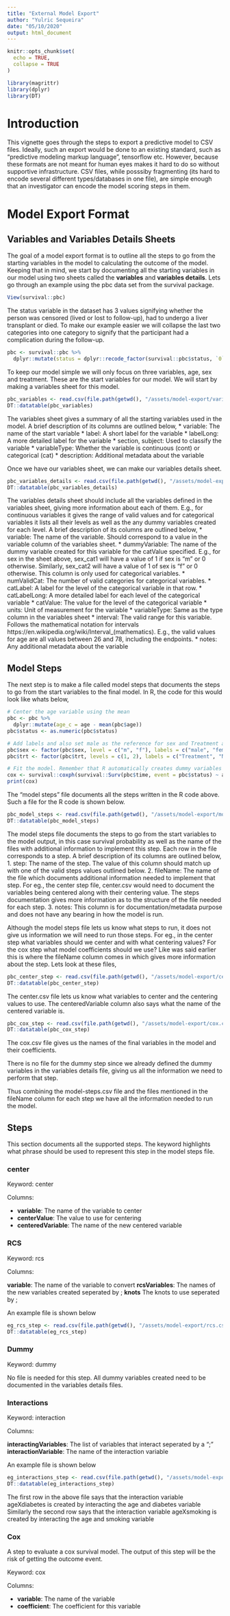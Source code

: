 ```yaml
---
title: "External Model Export"
author: "Yulric Sequeira"
date: "05/10/2020"
output: html_document
---
```


```r
knitr::opts_chunk$set(
  echo = TRUE,
  collapse = TRUE
)
```

```r
library(magrittr)
library(dplyr)
library(DT)
```

# Introduction 

This vignette goes through the steps to export a predictive model to CSV files. Ideally, such an export would be done to an existing standard, such as "predictive modeling markup language", tensorflow etc. However, because these formats are not meant for human eyes makes it hard to do so without supportive infrastructure. CSV files, while posssiby fragmenting (its hard to encode several different types/databases in one file), are simple enough that an investigator can encode the model scoring steps in them.

# Model Export Format

## Variables and Variables Details Sheets

The goal of a model export format is to outline all the steps to go from the starting variables in the model to calculating the outcome of the model. Keeping that in mind, we start by documenting all the starting variables in our model using two sheets called the **variables** and **variables details**. Lets go through an example using the pbc data set from the survival package.

```r
View(survival::pbc)
```

The status variable in the dataset has 3 values signifying whether the person was censored (lived or lost to follow-up), had to undergo a liver transplant or died. To make our example easier we will collapse the last two categories into one category to signify that the participant had a complication during the follow-up.

```r
pbc <- survival::pbc %>%
  dplyr::mutate(status = dplyr::recode_factor(survival::pbc$status, `0` = 0, `1` = 1, `2` = 1))
```

To keep our model simple we will only focus on three variables, age, sex and treatment. These are the start variables for our model. We will start by making a variables sheet for this model.

```r
pbc_variables <- read.csv(file.path(getwd(), "/assets/model-export/variables.csv"))
DT::datatable(pbc_variables)
```

The variables sheet gives a summary of all the starting variables used in the model. A brief description of its columns are outlined below,
* variable: The name of the start variable
* label: A short label for the variable
* labelLong: A more detailed label for the variable
* section, subject: Used to classify the variable
* variableType: Whether the variable is continuous (cont) or categorical (cat)
* description: Additional metadata about the variable

Once we have our variables sheet, we can make our variables details sheet.

```r
pbc_variables_details <- read.csv(file.path(getwd(), "/assets/model-export/variables-details.csv"))
DT::datatable(pbc_variables_details)
```

The variables details sheet should include all the variables defined in the variables sheet, giving more information about each of them. E.g., for continuous variables it gives the range of valid values and for categorical variables it lists all their levels as well as the any dummy variables created for each level. A brief description of its columns are outlined below,
* variable: The name of the variable. Should correspond to a value in the variable column of the variables sheet.
* dummyVariable: The name of the dummy variable created for this variable for the catValue specified. E.g., for sex in the sheet above, sex_cat1 will have a value of 1 if sex is "m" or 0 otherwise. Similarly, sex_cat2 will have a value of 1 of sex is "f" or 0 otherwise. This column is only used for categorical variables.
* numValidCat: The number of valid categories for categorical variables.
* catLabel: A label for the level of the categorical variable in that row.
* catLabelLong: A more detailed label for each level of the categorical variable
* catValue: The value for the level of the categorical variable
* units: Unit of measurement for the variable
* variableType: Same as the type column in the variables sheet
* interval: The valid range for this variable. Follows the mathematical notation for intervals https://en.wikipedia.org/wiki/Interval_(mathematics). E.g., the valid values for age are all values between 26 and 78, including the endpoints.
* notes: Any additional metadata about the variable

## Model Steps

The next step is to make a file called model steps that documents the steps to go from the start variables to the final model. In R, the code for this would look like whats below,

```r
# Center the age variable using the mean
pbc <- pbc %>%
  dplyr::mutate(age_c = age - mean(pbc$age))
pbc$status <- as.numeric(pbc$status)

# Add labels and also set male as the reference for sex and Treatment as the reference for the treatment variable
pbc$sex <- factor(pbc$sex, level = c("m", "f"), labels = c("male", "female"))
pbc$trt <- factor(pbc$trt, levels = c(1, 2), labels = c("Treatment", "No treatment"))
```

```r
# Fit the model. Remember that R automatically creates dummy variables for categorical variables before fitting
cox <- survival::coxph(survival::Surv(pbc$time, event = pbc$status) ~ age_c + sex + trt, data = pbc)
print(cox)
```

The "model steps" file documents all the steps written in the R code above. Such a file for the R code is shown below.

```r
pbc_model_steps <- read.csv(file.path(getwd(), "/assets/model-export/model-steps.csv"))
DT::datatable(pbc_model_steps)
```

The model steps file documents the steps to go from the start variables to the model output, in this case survival probability as well as the name of the files with additional information to implement this step. Each row in the file corresponds to a step. A brief description of its columns are outlined below,
1. step: The name of the step. The value of this column should match up with one of the valid steps values outlined below. 
2. fileName: The name of the file which documents additional information needed to implement that step. For eg., the center step file, center.csv would need to document the variables being centered along with their centering value. The steps documentation gives more information as to the structure of the file needed for each step.
3. notes: This column is for documentation/metadata purpose and does not have any bearing in how the model is run.

Although the model steps file lets us know what steps to run, it does not give us information we will need to run those steps. For eg., in the center step what variables should we center and with what centering values? For the cox step what model coefficients should we use? Like was said earlier this is where the fileName column comes in which gives more information about the step. Lets look at these files,

```r
pbc_center_step <- read.csv(file.path(getwd(), "/assets/model-export/center.csv"))
DT::datatable(pbc_center_step)
```

The center.csv file lets us know what variables to center and the centering values to use. The centeredVariable column also says what the name of the centered variable is.

```r
pbc_cox_step <- read.csv(file.path(getwd(), "/assets/model-export/cox.csv"))
DT::datatable(pbc_cox_step)
```

The cox.csv file gives us the names of the final variables in the model and their coefficients.

There is no file for the dummy step since we already defined the dummy variables in the variables details file, giving us all the information we need to perform that step.

Thus combining the model-steps.csv file and the files mentioned in the fileName column for each step we have all the information needed to run the model.

## Steps

This section documents all the supported steps. The keyword highlights what phrase should be used to represent this step in the model steps file.

### center

Keyword: center

Columns:

* **variable**: The name of the variable to center
* **centerValue**: The value to use for centering
* **centeredVariable**: The name of the new centered variable

### RCS

Keyword: rcs

Columns:

**variable**: The name of the variable to convert
**rcsVariables**: The names of the new variables created seperated by ;
**knots** The knots to use seperated by ;

An example file is shown below

```r
eg_rcs_step <- read.csv(file.path(getwd(), "/assets/model-export/rcs.csv"))
DT::datatable(eg_rcs_step)
```

### Dummy

Keyword: dummy

No file is needed for this step. All dummy variables created need to be documented in the variables details files.

### Interactions

Keyword: interaction

Columns:

**interactingVariables**: The list of variables that interact seperated by a ";"
**interactionVariable**: The name of the interaction variable

An example file is shown below

```r
eg_interactions_step <- read.csv(file.path(getwd(), "/assets/model-export/interactions.csv"))
DT::datatable(eg_interactions_step)
```

The first row in the above file says that the interaction variable ageXdiabetes is created by interacting the age and diabetes variable
Similarly the second row says that the interaction variable ageXsmoking is created by interacting the age and smoking variable

### Cox

A step to evaluate a cox survival model. The output of this step will be the risk of getting the outcome event.

Keyword: cox

Columns:

* **variable**: The name of the variable
* **coefficient**: The coefficient for this variable
